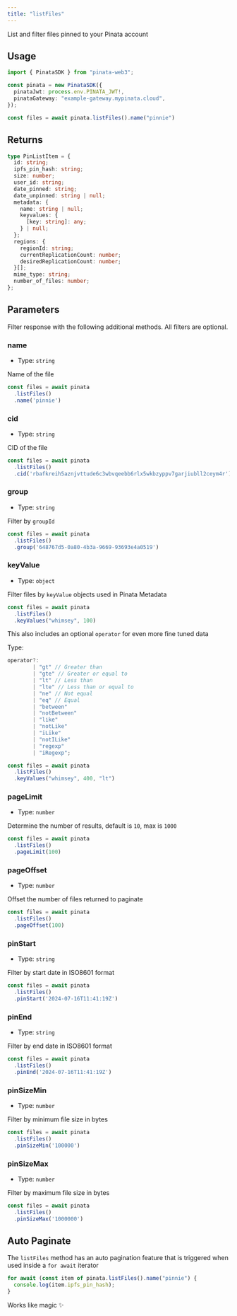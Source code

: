 ```yaml
---
title: "listFiles"
---
```


List and filter files pinned to your Pinata account

## Usage

```typescript
import { PinataSDK } from "pinata-web3";

const pinata = new PinataSDK({
  pinataJwt: process.env.PINATA_JWT!,
  pinataGateway: "example-gateway.mypinata.cloud",
});

const files = await pinata.listFiles().name("pinnie")
```

## Returns

```typescript
type PinListItem = {
  id: string;
  ipfs_pin_hash: string;
  size: number;
  user_id: string;
  date_pinned: string;
  date_unpinned: string | null;
  metadata: {
    name: string | null;
    keyvalues: {
      [key: string]: any;
    } | null;
  };
  regions: {
    regionId: string;
    currentReplicationCount: number;
    desiredReplicationCount: number;
  }[];
  mime_type: string;
  number_of_files: number;
};
```

## Parameters

Filter response with the following additional methods. All filters are optional.

### name

- Type: `string`

Name of the file

```typescript
const files = await pinata
  .listFiles()
  .name('pinnie')
```

### cid

- Type: `string`

CID of the file

```typescript
const files = await pinata
  .listFiles()
  .cid('rbafkreih5aznjvttude6c3wbvqeebb6rlx5wkbzyppv7garjiubll2ceym4r')
```

### group

- Type: `string`

Filter by `groupId`

```typescript
const files = await pinata
  .listFiles()
  .group('648767d5-0a80-4b3a-9669-93693e4a0519')
```

### keyValue

- Type: `object`

Filter files by `keyValue` objects used in Pinata Metadata

```typescript
const files = await pinata
  .listFiles()
  .keyValues("whimsey", 100)
```

This also includes an optional `operator` for even more fine tuned data

Type:
```typescript
operator?:
		| "gt" // Greater than
		| "gte" // Greater or equal to
		| "lt" // Less than
		| "lte" // Less than or equal to
		| "ne" // Not equal
		| "eq" // Equal
		| "between"
		| "notBetween"
		| "like"
		| "notLike"
		| "iLike"
		| "notILike"
		| "regexp"
		| "iRegexp";
```

```typescript
const files = await pinata
  .listFiles()
  .keyValues("whimsey", 400, "lt")
```

### pageLimit

- Type: `number`

Determine the number of results, default is `10`, max is `1000`

```typescript
const files = await pinata
  .listFiles()
  .pageLimit(100)
```
### pageOffset

- Type: `number`

Offset the number of files returned to paginate

```typescript
const files = await pinata
  .listFiles()
  .pageOffset(100)
```


### pinStart

- Type: `string`

Filter by start date in ISO8601 format

```typescript
const files = await pinata
  .listFiles()
  .pinStart('2024-07-16T11:41:19Z')
```

### pinEnd

- Type: `string`

Filter by end date in ISO8601 format

```typescript
const files = await pinata
  .listFiles()
  .pinEnd('2024-07-16T11:41:19Z')
```

### pinSizeMin

- Type: `number`

Filter by minimum file size in bytes

```typescript
const files = await pinata
  .listFiles()
  .pinSizeMin('100000')
```

### pinSizeMax

- Type: `number`

Filter by maximum file size in bytes

```typescript
const files = await pinata
  .listFiles()
  .pinSizeMax('1000000')
```


## Auto Paginate

The `listFiles` method has an auto pagination feature that is triggered when used inside a `for await` iterator

```typescript
for await (const item of pinata.listFiles().name("pinnie") {
  console.log(item.ipfs_pin_hash);
}
```

Works like magic ✨
